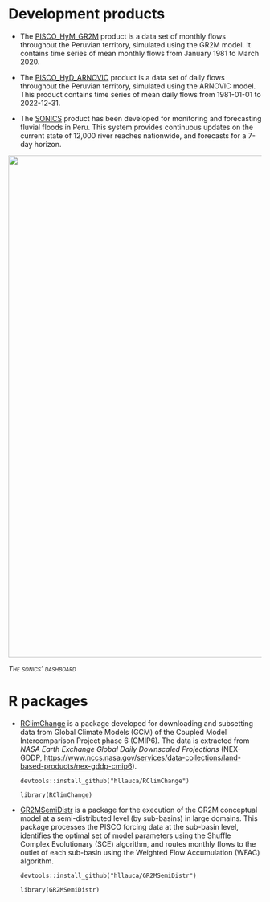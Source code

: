 # Development products

-   The [PISCO_HyM_GR2M](https://figshare.com/articles/dataset/PISCO_HyM_GR2M_v1_1/14382758) product is a data set of monthly flows throughout the Peruvian territory, simulated using the GR2M model. It contains time series of mean monthly flows from January 1981 to March 2020.

-   The [PISCO_HyD_ARNOVIC](#0) product is a data set of daily flows throughout the Peruvian territory, simulated using the ARNOVIC model. This product contains time series of mean daily flows from 1981-01-01 to 2022-12-31.

-   The [SONICS](#0) product has been developed for monitoring and forecasting fluvial floods in Peru. This system provides continuous updates on the current state of 12,000 river reaches nationwide, and forecasts for a 7-day horizon.

![](/sonics.PNG){fig-align="center" width="1000"}

[*The sonics' dashboard*]{.smallcaps}

# R packages

-   [RClimChange](https://github.com/hllauca/RClimChange) is a package developed for downloading and subsetting data from Global Climate Models (GCM) of the Coupled Model Intercomparison Project phase 6 (CMIP6). The data is extracted from *NASA Earth Exchange Global Daily Downscaled Projections* (NEX-GDDP, <https://www.nccs.nasa.gov/services/data-collections/land-based-products/nex-gddp-cmip6>).

    `devtools::install_github("hllauca/RClimChange")`

    `library(RClimChange)`

-   [GR2MSemiDistr](https://github.com/hllauca/GR2MSemiDistr) is a package for the execution of the GR2M conceptual model at a semi-distributed level (by sub-basins) in large domains. This package processes the PISCO forcing data at the sub-basin level, identifies the optimal set of model parameters using the Shuffle Complex Evolutionary (SCE) algorithm, and routes monthly flows to the outlet of each sub-basin using the Weighted Flow Accumulation (WFAC) algorithm.

    `devtools::install_github("hllauca/GR2MSemiDistr")`

    `library(GR2MSemiDistr)`
